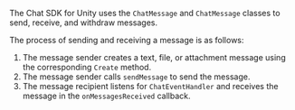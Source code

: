 <PlatformWrapper platform="flutter">

The Chat SDK for Unity uses the `ChatMessage` and `ChatMessage` classes to send, receive, and withdraw messages.

The process of sending and receiving a message is as follows:

1. The message sender creates a text, file, or attachment message using the corresponding `Create` method.
2. The message sender calls `sendMessage` to send the message.
3. The message recipient listens for `ChatEventHandler` and receives the message in the `onMessagesReceived` callback.

</PlatformWrapper>